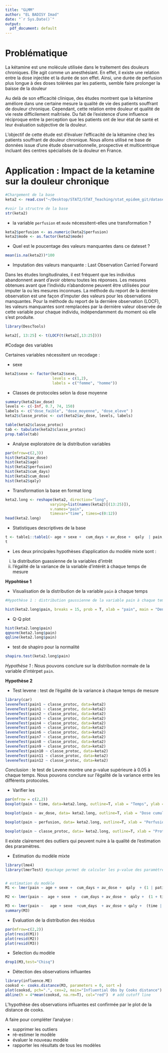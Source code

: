 ```yaml
---
title: "GLMM"
author: "EL BADISY Imad"
date: "`r Sys.Date()`"
output:
  pdf_document: default
---
```


# Problématique 


La kétamine est une molécule utilisée dans le traitement des douleurs chroniques. Elle agit comme un anesthésiant. En effet, il existe une relation entre la dose injectée et la durée de son effet. Ainsi, une durée de perfusion plus longue à des doses tolérées par les patients, semble faire prolonger la baisse de la douleur

Au delà de son efficacité clinique, des études montrent que la kétamine améliore dans une certaine mesure la qualité de vie des patients souffrant de douleur chronique. Cependant, cette relation entre douleur et qualité de vie reste difficilement maîtrisée. Du fait de l’existence d’une influence réciproque entre la perception que les patients ont de leur état de santé et leur évaluation subjective de la douleur.

L’objectif de cette étude est d’évaluer l’efficacité de la kétamine chez les patients souffrant de douleur chronique. Nous allons utilisé ne base de données issue d'une étude observationnelle, prospective et multicentrique incluant des centres spécialisés de la
douleur en France. 

# Application :  Impact de la ketamine sur la douleur chronique

```r
#Chargement de la base 
keta2 <- read.csv("~/Desktop/STAT2/STAT_Teaching/stat_epidem_git/datasets/keta2.csv")

#voir la structre de la base 
str(keta2)
```

* la variable `perfusion` et `mode` nécessitent-elles une transformation ? 
```r
keta2$perfusion <- as.numeric(keta2$perfusion)
keta2$mode <- as.factor(keta2$mode)
```

* Quel est le poucentage des valeurs manquantes dans ce dateset ?
```r
mean(is.na(keta2))*100
```

* Imputation des valeurs manquante : Last Observation Carried Forward 

Dans les études longitudinales, il est fréquent que les individus abandonnent avant d'avoir obtenu toutes les réponses. Les mesures obtenues avant que l'individu n'abandonne peuvent être utilisées pour imputer la ou les mesures inconnues. La méthode du report de la dernière observation est une façon d'imputer des valeurs pour les observations manquantes. Pour la méthode du report de la dernière observation (LOCF), les valeurs manquantes sont remplacées par la dernière valeur observée de cette variable pour chaque individu, indépendamment du moment où elle s'est produite.

```r
library(DescTools)

keta2[, 13:25] <- t(LOCF(t(keta2[,13:25])))
```

#Codage des variables 

Certaines variables nécessitent un recodage : 

* sexe 
```r
keta2$sexe <- factor(keta2$sexe,
                     levels = c(1,2),
                     labels = c("femme", "homme"))
```

* Classes de protocoles selon la dose moyenne
```r
summary(keta2$av_dose)
levels <- c(-Inf, 0.7, 74, 150)
labels <- c("dose_faible", "dose_moyenne", "dose_eleve" )
keta2$classe_protoc <- cut(keta2$av_dose, levels, labels)

table(keta2$classe_protoc)
tab <- tabulate(keta2$classe_protoc)
prop.table(tab)
```



* Analyse exploratoire de la distribution variables 
```r
par(mfrow=c(2,3)) 
hist(keta2$av_dose)
hist(keta2$age)
hist(keta2$perfusion)
hist(keta2$cum_days)
hist(keta2$cum_dose)
hist(keta2$qaly)
```


* Transformation la base en format long 
```r
keta2.long <- reshape(keta2, direction="long", 
                    varying=list(names(keta2)[(13:25)]),
                    v.names="pain",
                    timevar="time", times=c(0:12))
head(keta2.long)
```

* Statistiques descriptives de la base 
```r
t <- table1::table1(~ age + sexe +  cum_days + av_dose +  qaly  | pain, data = keta2.long)
t
```


* Les deux principales hypothèses d'application du modèle mixte sont : 
(i) la distribution guassienne de la variables d'intrêt
(ii) l'égalité de la variance de la variable d'intérêt à chaque temps de mesure

**Hypohtèse 1**

* Visualisation de la distribution  de la variable `pain` à chaque temps 
```r
#Hypothèse 1 : distribution gaussienne de la variable pain à chaque temps 

hist(keta2.long$pain, breaks = 15, prob = T, xlab = "pain", main = "Densité de la variable pain") 
```


* Q-Q plot
```r
hist(keta2.long$pain)
qqnorm(keta2.long$pain)
qqline(keta2.long$pain)
```


* test de shapiro pour la normalité 
```r
shapiro.test(keta2.long$pain)
```

_Hypothèse 1_ : Nous pouvons conclure sur la distribution normale de la variable d'intérpet `pain`.


**Hypothèse 2**

* Test levene : test de l'égalité de la variance à chaque temps de mesure
```r
library(car)
leveneTest(pain1 ~ classe_protoc, data=keta2)
leveneTest(pain1 ~ classe_protoc, data=keta2)
leveneTest(pain2 ~ classe_protoc, data=keta2)
leveneTest(pain3 ~ classe_protoc, data=keta2)
leveneTest(pain4 ~ classe_protoc, data=keta2)
leveneTest(pain5 ~ classe_protoc, data=keta2)
leveneTest(pain6 ~ classe_protoc, data=keta2)
leveneTest(pain7 ~ classe_protoc, data=keta2)
leveneTest(pain8 ~ classe_protoc, data=keta2)
leveneTest(pain9 ~ classe_protoc, data=keta2)
leveneTest(pain10 ~ classe_protoc, data=keta2)
leveneTest(pain11 ~ classe_protoc, data=keta2)
leveneTest(pain12 ~ classe_protoc, data=keta2)
```


_Conclusion_ : le test de Levene montre une p-value supérieure à 0.05 à chaque temps. Nous pouvons conclure sur l'égalité de la variance entre les différents protocoles.


* Varifier les 
```r

par(mfrow = c(2,2))
boxplot(pain ~ time, data=keta2.long, outline=T, xlab = "Temps", ylab = "Score doleur VAS") # # Evolution du score moyen de la douleur ? chaque temps

boxplot(pain ~ av_dose, data= keta2.long, outline=T, xlab = "Dose cumulée", ylab = "Score douleur VAS")

boxplot(pain ~ perfusion, data= keta2.long, outline=T, xlab = "Perfusion", ylab = "Score douleur VAS")

boxplot(pain ~ classe_protoc, data= keta2.long, outline=T, xlab = "Protocoles", ylab = "Score douleur VAS")

```

Il existe clairement des outliers qui peuvent nuire à la qualité de l'estimation des praramètres.


* Estimation du modèle mixte

```r
library(lme4)
library(lmerTest) #package permet de calculer les p-value des paramètres, il faut qu'il soit installer après lme4 pour qu'il fonctionne correctement


# estimation du modèle
M1 <- lmer(pain ~ age + sexe +  cum_days + av_dose +  qaly  + (1 | patientID) , data = keta2.long) #modèle avec intercept aléatoire 

M2 <- lmer(pain ~  age + sexe  +  cum_days + av_dose +  qaly +  (1 + time |patientID), data = keta2.long) #modèle avec pente aléatoire

M3 <- lmer(pain ~   age + sexe  +cum_days  + av_dose + qaly +  (time | patientID) , data = keta2.long) #modèle avec intercept et pente aléatoire 
summary(M3)
``` 

* Evaluation de la distribution des résidus 
```r
par(mfrow=c(2,2)) 
plot(resid(M1))
plot(resid(M2))
plot(resid(M3))
```

* Selection du modèle 
```r
drop1(M3,test="Chisq")
```

* Détection des observations influantes 

```r
library(influence.ME)
cooksd <- cooks.distance(M3, parameters = 0, sort =)
plot(cooksd, pch=".", cex=2, main="Influential Obs by Cooks distance")  # plot cook's distance
abline(h = 4*mean(cooksd, na.rm=T), col="red")  # add cutoff line

```
L'hypothèse des observations influantes est confirmée par le plot de la distance de cooks.


A faire pour compléter l'analyse :

- supprimer les outliers 
- ré-estimer le modèle 
- évaluer le nouveau modèle 
- rapporter les résultats de tous les modèles



